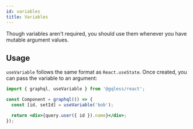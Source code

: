 ```yaml
---
id: variables
title: Variables
---
```


Though variables aren't required, you should use them whenever you have mutable argument values.

## Usage

`useVariable` follows the same format as `React.useState`. Once created, you can pass the variable to an argument:

```jsx
import { graphql, useVariable } from '@gqless/react';

const Component = graphql(() => {
  const [id, setId] = useVariable('bob');

  return <div>{query.user({ id }).name}</div>;
});
```
